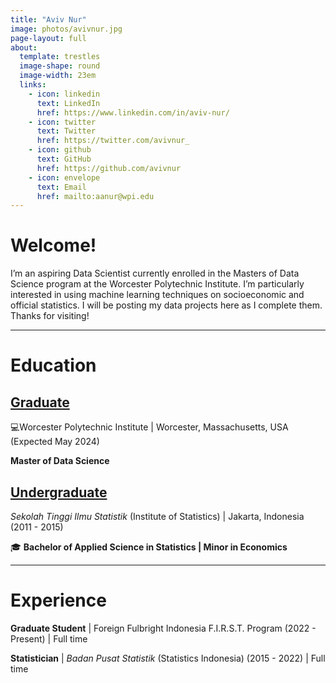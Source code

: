 ```yaml
---
title: "Aviv Nur"
image: photos/avivnur.jpg
page-layout: full
about: 
  template: trestles
  image-shape: round
  image-width: 23em
  links:
    - icon: linkedin 
      text: LinkedIn
      href: https://www.linkedin.com/in/aviv-nur/
    - icon: twitter 
      text: Twitter
      href: https://twitter.com/avivnur_
    - icon: github 
      text: GitHub
      href: https://github.com/avivnur
    - icon: envelope 
      text: Email
      href: mailto:aanur@wpi.edu
---
```


# **Welcome!**

I'm an aspiring Data Scientist currently enrolled in the Masters of Data Science program at the Worcester Polytechnic Institute. I'm particularly interested in using machine learning techniques on socioeconomic and official statistics. I will be posting my data projects here as I complete them. Thanks for visiting!

------------------------------------------------------------------------

# **Education**

## [**Graduate**]{.underline}

💻Worcester Polytechnic Institute \| Worcester, Massachusetts, USA (Expected May 2024)

**Master of Data Science**

## [**Undergraduate**]{.underline}

*Sekolah Tinggi Ilmu Statistik* (Institute of Statistics) \| Jakarta, Indonesia (2011 - 2015)

🎓 **Bachelor of Applied Science in Statistics \| Minor in Economics**

------------------------------------------------------------------------

# Experience

**Graduate Student** \| Foreign Fulbright Indonesia F.I.R.S.T. Program (2022 - Present) \| Full time

**Statistician** \| *Badan Pusat Statistik* (Statistics Indonesia) (2015 - 2022) \| Full time
